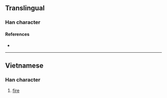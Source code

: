 {{character info}}
==Translingual==

===Han character===
{{Han char|rn=86|rad=火|as=07|sn=11|four=|canj=FRHR,FRR|ids=⿰火吕}}

====References====
* {{Han ref|kx=0673.111|hdz=32204.101|uh=7112|ud=28946}}

----

==Vietnamese==

===Han character===
{{vi-hantu|[[lửa]]|rs=火07}}

# [[fire]]